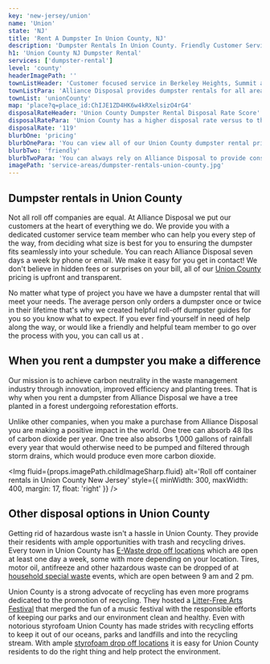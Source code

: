 ```yaml
---
key: 'new-jersey/union'
name: 'Union'
state: 'NJ'
title: 'Rent A Dumpster In Union County, NJ'
description: 'Dumpster Rentals In Union County. Friendly Customer Service. Online Ordering. Transparent Pricing. Same Day Delivery.'
h1: 'Union County NJ Dumpster Rental'
services: ['dumpster-rental']
level: 'county'
headerImagePath: ''
townListHeader: 'Customer focused service in Berkeley Heights, Summit and more'
townListPara: 'Alliance Disposal provides dumpster rentals for all areas in Union County. Each town in Union County can set different rules for dumpster rentals. In Union County specifically the need and cost for a dumpster permit varies greatly between towns. Select a city or town below to learn about renting a dumpster in your area.'
townList: 'unionCounty'
map: 'place?q=place_id:ChIJE1ZD4HK6w4kRXelsizO4rG4'
disposalRateHeader: 'Union County Dumpster Rental Disposal Rate Score'
disposalRatePara: 'Union County has a higher disposal rate versus to the rest of New Jersey. The county is one of the more expensive ones to dispose of waste.'
disposalRate: '119'
blurbOne: 'pricing'
blurbOnePara: 'You can view all of our Union County dumpster rental prices online.'
blurbTwo: 'friendly'
blurbTwoPara: 'You can always rely on Alliance Disposal to provide consistent and friendly customer support.'
imagePath: 'service-areas/dumpster-rentals-union-county.jpg'
---
```





## Dumpster rentals in Union County

Not all roll off companies are equal. At Alliance Disposal we put our customers at the heart of everything we do. We provide you with a dedicated customer service team member who can help you every step of the way, from deciding what size is best for you to ensuring the dumpster fits seamlessly into your schedule. You can reach Alliance Disposal seven days a week by phone or email. We make it easy for you get in contact! We don't believe in hidden fees or surprises on your bill, all of our <a href='https://en.wikipedia.org/wiki/Union_County,_New_Jersey' target="_blank" rel="noopener noreferrer">Union County</a> pricing is upfront and transparent.

No matter what type of project you have we have a <Link to={Paths.rollOffDetails}>dumpster rental</Link> that will meet your needs. The average person only orders a dumpster once or twice in their lifetime that's why we created helpful <Link to={Paths.guides}>roll-off dumpster guides</Link> for you so you know what to expect. If you ever find yourself in need of help along the way, or would like a friendly and helpful team member to go over the process with you, you can call us at <TelDisplay />.

## When you rent a dumpster you make a difference

Our mission is to achieve carbon neutrality in the waste management industry through innovation, improved efficiency and planting trees. That is why when you rent a dumpster from Alliance Disposal we have a tree planted in a forest undergoing reforestation efforts.

Unlike other companies, when you make a purchase from Alliance Disposal you are making a positive impact in the world. One tree can absorb 48 lbs of carbon dioxide per year. One tree also absorbs 1,000 gallons of rainfall every year that would otherwise need to be pumped and filtered through storm drains, which would produce even more carbon dioxide.

<Img
    fluid={props.imagePath.childImageSharp.fluid}
    alt='Roll off container rentals in Union County New Jersey'
    style={{
        minWidth: 300,
        maxWidth: 400,
        margin: 17,
        float: 'right'
    }}
/>

## Other disposal options in Union County

Getting rid of hazardous waste isn't a hassle in Union County. They provide their residents with ample opportunities with trash and recycling drives. Every town in Union County has <a href='https://ucnj.org/recycling/municipal-electronics-drop-off-programs/' target="_blank" rel="noopener norefferer">E-Waste drop off locations</a> which are open at least one day a week, some with more depending on your location. Tires, motor oil, antifreeze and other hazardous waste can be dropped of at <a href='https://ucnj.org/recycling/household-special-waste/' target="_blank" rel="noopener norefferer">household special waste</a> events, which are open between 9 am and 2 pm.

Union County is a strong advocate of recycling has even more programs dedicated to the promotion of recycling. They hosted a <a href='https://ucnj.org/recycling/litter-free-events/' target="_blank" rel="noopener norefferer">Litter-Free Arts Festival</a> that merged the fun of a music festival with the responsible efforts of keeping our parks and our environment clean and healthy. Even with notorious styrofoam Union County has made strides with recycling efforts to keep it out of our oceans, parks and landfills and into the recycling stream. With ample <a href='https://ucnj.org/recycling/styrofoam/' target="_blank" rel="noopener norefferer">styrofoam drop off locations</a> it is easy for Union County residents to do the right thing and help protect the environment.

<DumpsterRentalCTA 
    imageAlt='10, 20, 30 and 40 cubic yard dumpster rentals in Union County New Jersey'
/>
